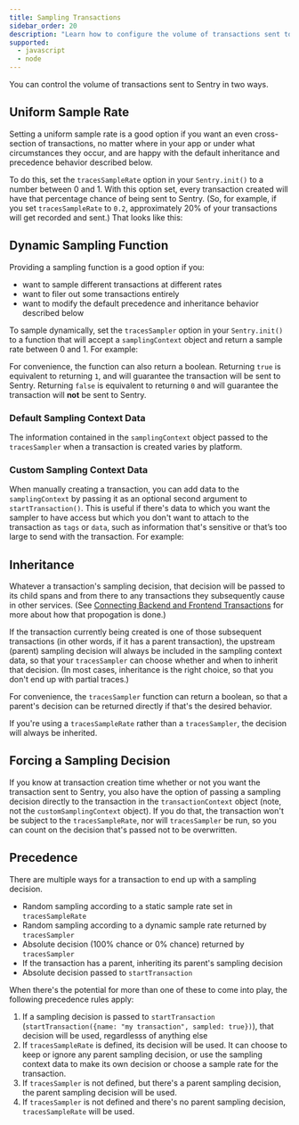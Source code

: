 ```yaml
---
title: Sampling Transactions
sidebar_order: 20
description: "Learn how to configure the volume of transactions sent to Sentry."
supported:
  - javascript
  - node
---
```


You can control the volume of transactions sent to Sentry in two ways.

## Uniform Sample Rate

Setting a uniform sample rate is a good option if you want an even cross-section of transactions, no matter where in your app or under what circumstances they occur, and are happy with the default inheritance and precedence behavior described below.

To do this, set the `tracesSampleRate` option in your `Sentry.init()` to a number between 0 and 1. With this option set, every transaction created will have that percentage chance of being sent to Sentry. (So, for example, if you set `tracesSampleRate` to `0.2`, approximately 20% of your transactions will get recorded and sent.) That looks like this:

<PlatformContent includePath="performance/uniform-sample-rate" />

## Dynamic Sampling Function

Providing a sampling function is a good option if you:

- want to sample different transactions at different rates
- want to filer out some transactions entirely
- want to modify the default precedence and inheritance behavior described below

To sample dynamically, set the `tracesSampler` option in your `Sentry.init()` to a function that will accept a `samplingContext` object and return a sample rate between 0 and 1. For example:

<PlatformContent includePath="performance/dynamic-sampling-function" />

For convenience, the function can also return a boolean. Returning `true` is equivalent to returning `1`, and will guarantee the transaction will be sent to Sentry. Returning `false` is equivalent to returning `0` and will guarantee the transaction will **not** be sent to Sentry.

### Default Sampling Context Data

The information contained in the `samplingContext` object passed to the `tracesSampler` when a transaction is created varies by platform.

<PlatformContent includePath="performance/default-sampling-context" />

### Custom Sampling Context Data

When manually creating a transaction, you can add data to the `samplingContext` by passing it as an optional second argument to `startTransaction()`. This is useful if there's data to which you want the sampler to have access but which you don't want to attach to the transaction as `tags` or `data`, such as information that's sensitive or that’s too large to send with the transaction. For example:

<PlatformContent includePath="performance/custom-sampling-context" />

## Inheritance

Whatever a transaction's sampling decision, that decision will be passed to its child spans and from there to any transactions they subsequently cause in other services. (See [Connecting Backend and Frontend Transactions](/platforms/javascript/performance/) for more about how that propogation is done.)

If the transaction currently being created is one of those subsequent transactions (in other words, if it has a parent transaction), the upstream (parent) sampling decision will always be included in the sampling context data, so that your `tracesSampler` can choose whether and when to inherit that decision. (In most cases, inheritance is the right choice, so that you don't end up with partial traces.)

For convenience, the `tracesSampler` function can return a boolean, so that a parent's decision can be returned directly if that's the desired behavior.

<PlatformContent includePath="performance/always-inherit-sampling-decision" />

If you're using a `tracesSampleRate` rather than a `tracesSampler`, the decision will always be inherited.

## Forcing a Sampling Decision

If you know at transaction creation time whether or not you want the transaction sent to Sentry, you also have the option of passing a sampling decision directly to the transaction in the `transactionContext` object (note, not the `customSamplingContext` object). If you do that, the transaction won't be subject to the `tracesSampleRate`, nor will `tracesSampler` be run, so you can count on the decision that's passed not to be overwritten.

<PlatformContent includePath="performance/force-sampling-decision" />

## Precedence

There are multiple ways for a transaction to end up with a sampling decision.

- Random sampling according to a static sample rate set in `tracesSampleRate`
- Random sampling according to a dynamic sample rate returned by `tracesSampler`
- Absolute decision (100% chance or 0% chance) returned by `tracesSampler`
- If the transaction has a parent, inheriting its parent's sampling decision
- Absolute decision passed to `startTransaction`

When there's the potential for more than one of these to come into play, the following precedence rules apply:

1. If a sampling decision is passed to `startTransaction` (`startTransaction({name: "my transaction", sampled: true})`), that decision will be used, regardlesss of anything else
2. If `tracesSampleRate` is defined, its decision will be used. It can choose to keep or ignore any parent sampling decision, or use the sampling context data to make its own decision or choose a sample rate for the transaction.
3. If `tracesSampler` is not defined, but there's a parent sampling decision, the parent sampling decision will be used.
4. If `tracesSampler` is not defined and there's no parent sampling decision, `tracesSampleRate` will be used.
